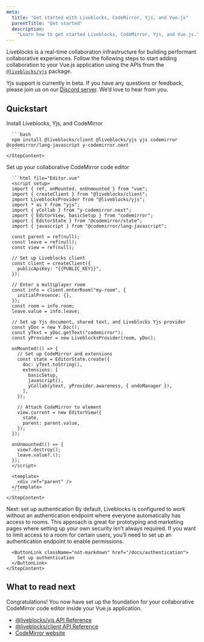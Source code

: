 ```yaml
---
meta:
  title: "Get started with Liveblocks, CodeMirror, Yjs, and Vue.js"
  parentTitle: "Get started"
  description:
    "Learn how to get started Liveblocks, CodeMirror, Yjs, and Vue.js."
---
```


Liveblocks is a real-time collaboration infrastructure for building performant
collaborative experiences. Follow the following steps to start adding
collaboration to your Vue.js application using the APIs from the
[`@liveblocks/yjs`](/docs/api-reference/liveblocks-yjs) package.

<Banner title="Public beta">

Yjs support is currently in beta. If you have any questions or feedback, please
join us on our [Discord server](https://liveblocks.io/discord). We’d love to
hear from you.

</Banner>

## Quickstart

<Steps>
  <Step>
    <StepTitle>Install Liveblocks, Yjs, and CodeMirror</StepTitle>
    <StepContent>

      ```bash
      npm install @liveblocks/client @liveblocks/yjs yjs codemirror @codemirror/lang-javascript y-codemirror.next
      ```
    </StepContent>

  </Step>

  <Step>
    <StepTitle>Set up your collaborative CodeMirror code editor</StepTitle>
    <StepContent>

      ```html file="Editor.vue"
      <script setup>
      import { ref, onMounted, onUnmounted } from "vue";
      import { createClient } from "@liveblocks/client";
      import LiveblocksProvider from "@liveblocks/yjs";
      import * as Y from "yjs";
      import { yCollab } from "y-codemirror.next";
      import { EditorView, basicSetup } from "codemirror";
      import { EditorState } from "@codemirror/state";
      import { javascript } from "@codemirror/lang-javascript";

      const parent = ref(null);
      const leave = ref(null);
      const view = ref(null);

      // Set up Liveblocks client
      const client = createClient({
        publicApiKey: "{{PUBLIC_KEY}}",
      });

      // Enter a multiplayer room
      const info = client.enterRoom("my-room", {
        initialPresence: {},
      });
      const room = info.room;
      leave.value = info.leave;

      // Set up Yjs document, shared text, and Liveblocks Yjs provider
      const yDoc = new Y.Doc();
      const yText = yDoc.getText("codemirror");
      const yProvider = new LiveblocksProvider(room, yDoc);

      onMounted(() => {
        // Set up CodeMirror and extensions
        const state = EditorState.create({
          doc: yText.toString(),
          extensions: [
            basicSetup,
            javascript(),
            yCollab(ytext, yProvider.awareness, { undoManager }),
          ],
        });

        // Attach CodeMirror to element
        view.current = new EditorView({
          state,
          parent: parent.value,
        });
      });

      onUnmounted(() => {
        view?.destroy();
        leave.value?.();
      });
      </script>

      <template>
        <div ref="parent" />
      </template>
      ```
    </StepContent>

  </Step>

  <Step lastStep>
    <StepTitle>Next: set up authentication</StepTitle>
    <StepContent>
      By default, Liveblocks is configured to work without an authentication endpoint
      where everyone automatically has access to rooms. This approach is great for
      prototyping and marketing pages where setting up your own security isn’t always
      required. If you want to limit access to a room for certain users, you’ll need
      to set up an authentication endpoint to enable permissions.

      <ButtonLink className="not-markdown" href="/docs/authentication">
        Set up authentication
      </ButtonLink>
    </StepContent>

  </Step>
</Steps>

## What to read next

Congratulations! You now have set up the foundation for your collaborative
CodeMirror code editor inside your Vue.js application.

- [@liveblocks/yjs API Reference](/docs/api-reference/liveblocks-yjs)
- [@liveblocks/client API Reference](/docs/api-reference/liveblocks-client)
- [CodeMirror website](https://codemirror.net)

